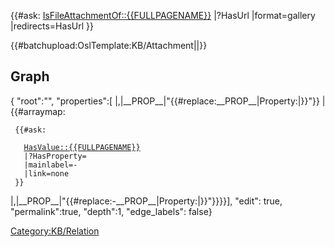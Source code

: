 <includeonly>{{OslTemplate:Helper/UI/VE/SectionSeparator |label=Anhang}}
<div id="custom-ve-new-section-prepend-anchor"></div>
{{OslTemplate:Helper/UI/VE/Visible 
|content=Upload-Area
|icon=upload
}}
{{OslTemplate:Helper/UI/Div/VE-Hidden}}
{{#ask: [[IsFileAttachmentOf::{{FULLPAGENAME}}]] 
<!-- |?HasName #=Name 
|?HasUrl=Link 
|?Modification date=Zuletzt geändert  -->
|?HasUrl
|format=gallery
|redirects=HasUrl<!-- Links direct to download -->
}} <!-- With format=table chem and math formular fail to render on page!?! -->
<!-- With format=datatable VE page safe fails!?! -->
<div class="fileupload-auto-reload">{{#batchupload:OslTemplate:KB/Attachment|{{FULLPAGENAME}}|{{REVISIONUSER}}}}</div>
{{OslTemplate:Helper/UI/Div/Closing}}
<!-- Includestatement for wiki-parser, create graphs in browser -->
== Graph ==
<div style="width: 100%;" class="InteractiveSemanticGraph">{ "root":"{{FULLPAGENAME}}", "properties":[{{OslTemplate:Helper/StringOps/ConcatLists |{{#arraymap:
  {{#ask: 
    [[Category:KB/Relation]]
    [[HasSubject::{{FULLPAGENAME}}]]
    |?HasProperty=
    |mainlabel=-
    |link=none
  }}
|,|__PROP__|"{{#replace:__PROP__|Property:|}}"}} | {{#arraymap:
  {{#ask: 
    [[Category:KB/Relation]]
    [[HasValue::{{FULLPAGENAME}}]]
    |?HasProperty=
    |mainlabel=-
    |link=none
  }}
|,|__PROP__|"{{#replace:-__PROP__|Property:|}}"}}}}], "edit": true, "permalink":true, "depth":1, "edge_labels": false}</div>

</includeonly>